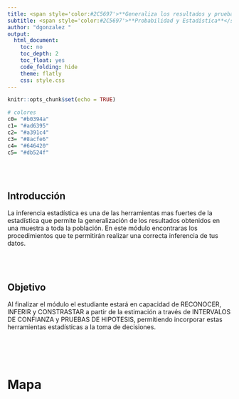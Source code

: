 ```yaml
---
title: <span style='color:#2C5697'>**Generaliza los resultados y prueba tus hipótesis **</span>
subtitle: <span style='color:#2C5697'>**Probabilidad y Estadística**</span> 
author: "dgonzalez "
output:
  html_document:
    toc: no
    toc_depth: 2
    toc_float: yes
    code_folding: hide
    theme: flatly
    css: style.css
---
```


```r
knitr::opts_chunk$set(echo = TRUE)

# colores
c0= "#b0394a"
c1= "#ad6395"
c2= "#a391c4"
c3= "#8acfe6"
c4= "#646420"
c5= "#db524f"
```
 
  <!-- ![](img/banner4.png) -->
 

<br/><br/>

<div class="highlight-box">

# **Introducción**

La inferencia estadística es una de las herramientas mas fuertes de la estadística que  permite la generalización de los resultados  obtenidos  en una muestra a  toda  la población. En este módulo encontraras los procedimientos que te permitirán realizar una correcta inferencia de tus datos.

</div>

<br/><br/>

<div class="highlight-box">
# **Objetivo**

Al finalizar el módulo el estudiante estará en capacidad de RECONOCER, INFERIR y CONSTRASTAR a partir de la estimación a través de INTERVALOS DE CONFIANZA  y PRUEBAS DE HIPOTESIS, permitiendo incorporar estas herramientas estadísticas a la toma de decisiones.

</div>

<br/><br/><br/>

# **Mapa**

<!-- ![](img/mapU4B.png) -->

